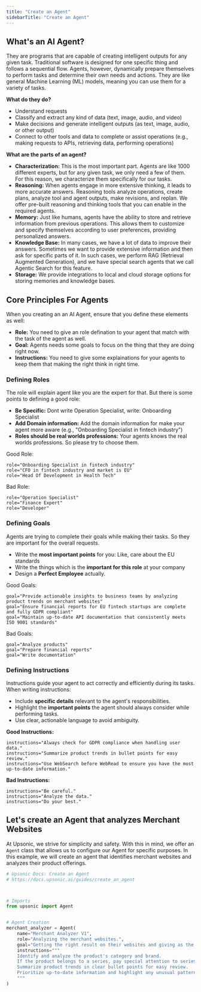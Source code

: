 ```yaml
---
title: "Create an Agent"
sidebarTitle: "Create an Agent"
---
```



## What's an AI Agent?

They are programs that are capable of creating intelligent outputs for any given task. Traditional software is designed for one specific thing and follows a sequential flow. Agents, however, dynamically prepare themselves to perform tasks and determine their own needs and actions. They are like general Machine Learning (ML) models, meaning you can use them for a variety of tasks.


**What do they do?**
- Understand requests
- Classify and extract any kind of data (text, image, audio, and video)
- Make decisions and generate intelligent outputs (as text, image, audio, or other output)
- Connect to other tools and data to complete or assist operations (e.g., making requests to APIs, retrieving data, performing operations)

**What are the parts of an agent?**
- **Characterization:** This is the most important part. Agents are like 1000 different experts, but for any given task, we only need a few of them. For this reason, we characterize them specifically for our tasks.
- **Reasoning:** When agents engage in more extensive thinking, it leads to more accurate answers. Reasoning tools analyze operations, create plans, analyze tool and agent outputs, make revisions, and replan. We offer pre-built reasoning and thinking tools that you can enable in the required agents.
- **Memory:** Just like humans, agents have the ability to store and retrieve information from previous operations. This allows them to customize and specify themselves according to user preferences, providing personalized answers.
- **Knowledge Base:** In many cases, we have a lot of data to improve their answers. Sometimes we want to provide extensive information and then ask for specific parts of it. In such cases, we perform RAG (Retrieval Augmented Generation), and we have special search agents that we call Agentic Search for this feature.
- **Storage:** We provide integrations to local and cloud storage options for storing memories and knowledge bases.






## Core Principles For Agents

When you creating an an AI Agent, ensure that you define these elements as well:
- **Role:** You need to give an role defination to your agent that match with the task of the agent as well.
- **Goal:** Agents needs some goals to focus on the thing that they are doing right now. 
- **Instructions:** You need to give some explainations for your agents to keep them that making the right think in right time.



### Defining Roles
The role will explain agent like you are the expert for that. But there is some points to defining a good role:
- **Be Specific:** Dont write Operation Specialist, write: Onboarding Specialist
- **Add Domain information:** Add the domain information for make your agent more aware (e.g., "Onboarding Specialist in fintech industry")
- **Roles should be real worlds professions:** Your agents knows the real worlds professions. So please try to choose them.

Good Role:
```
role="Onboarding Specialist in fintech industry"
role="CFO in fintech industry and market is EU"
role="Head Of Development in Health Tech"
```


Bad Role:
```
role="Operation Specialist"
role="Finance Expert"
role="Developer"
```

### Defining Goals

Agents are trying to complete their goals while making their tasks. So they are important for the overall requests.

- Write the **most important points** for you: Like, care about the EU standards
- Write the things which is the **important for this role** at your company
- Design a **Perfect Employee** actually.

Good Goals:
```
goal="Provide actionable insights to business teams by analyzing product trends on merchant websites"
goal="Ensure financial reports for EU fintech startups are complete and fully GDPR compliant"
goal="Maintain up-to-date API documentation that consistently meets ISO 9001 standards"
```

Bad Goals:
```
goal="Analyze products"
goal="Prepare financial reports"
goal="Write documentation"
```

### Defining Instructions
Instructions guide your agent to act correctly and efficiently during its tasks. When writing instructions:
- Include **specific details** relevant to the agent's responsibilities. 
- Highlight the **important points** the agent should always consider while performing tasks.
- Use clear, actionable language to avoid ambiguity.

**Good Instructions:**
```
instructions="Always check for GDPR compliance when handling user data."
instructions="Summarize product trends in bullet points for easy review."
instructions="Use WebSearch before WebRead to ensure you have the most up-to-date information."
```

**Bad Instructions:**
```
instructions="Be careful."
instructions="Analyze the data."
instructions="Do your best."
```


## Let's create an Agent that analyzes Merchant Websites

At Upsonic, we strive for simplicity and safety. With this in mind, we offer an `Agent` class that allows us to configure our Agent for specific purposes. In this example, we will create an agent that identifies merchant websites and analyzes their product offerings.

```python
# Upsonic Docs: Create an Agent
# https://docs.upsonic.ai/guides/create_an_agent



# Imports
from upsonic import Agent


# Agent Creation
merchant_analyzer = Agent(
    name="Merchant Analyzer V1",
    role="Analyzing the merchant websites.",
    goal="Getting the right result on their websites and giving as the user requested format",
    instructions="""
    Identify and analyze the product's category and brand.
    If the product belongs to a series, pay special attention to series details and related products.
    Summarize product trends in clear bullet points for easy review.
    Prioritize up-to-date information and highlight any unusual patterns or outliers.
    """
)

```








